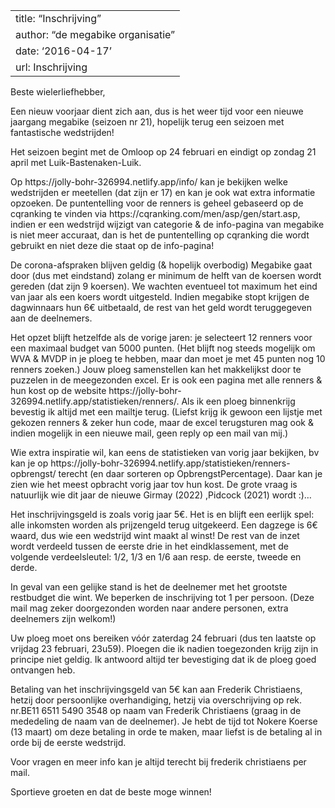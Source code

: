 
---
title: "Inschrijving"
author: "de megabike organisatie"
date: '2016-04-17'
url: Inschrijving
---


Beste wielerliefhebber,
 
Een nieuw voorjaar dient zich aan, dus is het weer tijd voor een nieuwe jaargang megabike (seizoen nr 21), hopelijk terug een seizoen met fantastische wedstrijden!
 
Het seizoen begint met de Omloop op 24 februari en eindigt op zondag 21 april met Luik-Bastenaken-Luik.
 
Op https://jolly-bohr-326994.netlify.app/info/ kan je bekijken welke wedstrijden er meetellen (dat zijn er 17) en kan je ook wat extra informatie opzoeken. De puntentelling voor de renners is geheel gebaseerd op de cqranking te vinden via https://cqranking.com/men/asp/gen/start.asp, indien er een wedstrijd wijzigt van categorie & de info-pagina van megabike is niet meer accuraat, dan is het de puntentelling op cqranking die wordt gebruikt en niet deze die staat op de info-pagina!
 
De corona-afspraken blijven geldig (& hopelijk overbodig)
Megabike gaat door (dus met eindstand) zolang er minimum de helft van de koersen wordt gereden (dat zijn 9 koersen). We wachten eventueel tot maximum het eind van jaar als een koers wordt uitgesteld. Indien megabike stopt krijgen de dagwinnaars hun 6€ uitbetaald, de rest van het geld wordt teruggegeven aan de deelnemers.
 
Het opzet blijft hetzelfde als de vorige jaren: je selecteert 12 renners voor een maximaal budget van 5000 punten. (Het blijft nog steeds mogelijk om WVA & MVDP in je ploeg te hebben, maar dan moet je met 45 punten nog 10 renners zoeken.) Jouw ploeg samenstellen kan het makkelijkst door te puzzelen in de meegezonden excel. Er is ook een pagina met alle renners & hun kost op de website https://jolly-bohr-326994.netlify.app/statistieken/renners/. 
Als ik een ploeg binnenkrijg bevestig ik altijd met een mailtje terug. (Liefst krijg ik gewoon een lijstje met gekozen renners & zeker hun code, maar de excel terugsturen mag ook & indien mogelijk in een nieuwe mail, geen reply op een mail van mij.)
 
Wie extra inspiratie wil, kan eens de statistieken van vorig jaar bekijken, bv kan je op https://jolly-bohr-326994.netlify.app/statistieken/renners-opbrengst/ terecht (en daar sorteren op OpbrengstPercentage). Daar kan je zien wie het meest opbracht vorig jaar tov hun kost. De grote vraag is natuurlijk wie dit jaar de nieuwe Girmay (2022) ,Pidcock (2021) wordt :)…
 
Het inschrijvingsgeld is zoals vorig jaar 5€. Het is en blijft een eerlijk spel: alle inkomsten worden als prijzengeld terug uitgekeerd. Een dagzege is 6€ waard, dus wie een wedstrijd wint maakt al winst! De rest van de inzet wordt verdeeld tussen de eerste drie in het eindklassement, met de volgende verdeelsleutel: 1/2, 1/3 en 1/6 aan resp. de eerste, tweede en derde.
 
In geval van een gelijke stand is het de deelnemer met het grootste restbudget die wint. We beperken de inschrijving tot 1 per persoon. (Deze mail mag zeker doorgezonden worden naar andere personen, extra deelnemers zijn welkom!)
 
Uw ploeg moet ons bereiken vóór zaterdag 24 februari (dus ten laatste op vrijdag 23 februari, 23u59). Ploegen die ik nadien toegezonden krijg zijn in principe niet geldig. Ik antwoord altijd ter bevestiging dat ik de ploeg goed ontvangen heb.
 
Betaling van het inschrijvingsgeld van 5€ kan aan Frederik Christiaens, hetzij door persoonlijke overhandiging, hetzij via overschrijving op rek. nr.BE11 6511 5490 3548 op naam van Frederik Christiaens (graag in de mededeling de naam van de deelnemer). Je hebt de tijd tot Nokere Koerse (13 maart) om deze betaling in orde te maken, maar liefst is de betaling al in orde bij de eerste wedstrijd.
 
Voor vragen en meer info kan je altijd terecht bij frederik christiaens per mail.
 
Sportieve groeten en dat de beste moge winnen!
 
 



